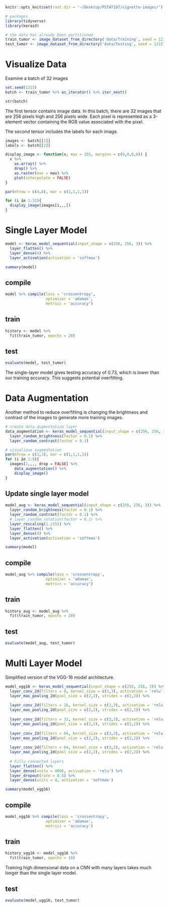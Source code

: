 ```r
knitr::opts_knit$set(root.dir = '~/Desktop/PSTAT197/vignette-images/')
```

```r
# packages
library(tidyverse)
library(keras3)
```

```r
# the data has already been partitioned
train_tumor <- image_dataset_from_directory('data/Training', seed = 1215)
test_tumor <- image_dataset_from_directory('data/Testing', seed = 1215)
```

# Visualize Data
Examine a batch of 32 images
```r
set.seed(1215)
batch <- train_tumor %>% as_iterator() %>% iter_next()

str(batch)
```

The first tensor contains image data. In this batch, there are 32 images that are 256 pixels high and 256 pixels wide. Each pixel is represented as a 3-element vector containing the RGB value associated with the pixel.

The second tensor includes the labels for each image.


```r
images <- batch[[1]]
labels <- batch[[2]]
```

```r
display_image <- function(x, max = 255, margins = c(0,0,0,0)) {
  x %>%
    as.array() %>%
    drop() %>%
    as.raster(max = max) %>%
    plot(interpolate = FALSE)
}
```

```r
par(mfrow = c(4,8), mar = c(1,1,1,1))

for (i in 1:32){
  display_image(images[i,,,])
}
```


# Single Layer Model
```r
model <- keras_model_sequential(input_shape = c(256, 256, 3)) %>%
  layer_flatten() %>%
  layer_dense(4) %>%
  layer_activation(activation = 'softmax')

summary(model)
```

## compile
```r
model %>% compile(loss = 'crossentropy',
                  optimizer = 'adamax',
                  metrics = 'accuracy')
```

## train
```r
history <- model %>%
  fit(train_tumor, epochs = 20)
```

## test
```r
evaluate(model, test_tumor)
```
The single-layer model gives testing accuracy of 0.73, which is lower than our training accuracy. This suggests potential overfitting.



# Data Augmentation
Another method to reduce overfitting is changing the brightness and contrast of the images to generate more training images.

```r
# create data augmentation layer
data_augmentation <- keras_model_sequential(input_shape = c(256, 256, 3)) %>%
  layer_random_brightness(factor = 0.1) %>%
  layer_random_contrast(factor = 0.1)

# visualizae augmentation
par(mfrow = c(3,3), mar = c(1,1,1,1))
for (i in 1:9){
  images[1,,,, drop = FALSE] %>%
    data_augmentation() %>%
    display_image()
}
```

## Update single layer model 
```r
model_aug <- keras_model_sequential(input_shape = c(256, 256, 3)) %>%
  layer_random_brightness(factor = 0.1) %>%
  layer_random_contrast(factor = 0.1) %>%
  # layer_random_rotation(factor = 0.1) %>%
  layer_rescaling(1./255) %>%
  layer_flatten() %>%
  layer_dense(4) %>%
  layer_activation(activation = 'softmax')

summary(model)
```

## compile
```r
model_aug %>% compile(loss = 'crossentropy',
                  optimizer = 'adamax',
                  metrics = 'accuracy')
```

## train
```r
history_aug <- model_aug %>%
  fit(train_tumor, epochs = 20)
```

## test
```r
evaluate(model_aug, test_tumor)
```


# Multi Layer Model
Simplified version of the VGG-16 model architecture. 
```r
model_vgg16 <- keras_model_sequential(input_shape = c(256, 256, 3)) %>%
  layer_conv_2d(filters = 8, kernel_size = c(3,3), activation = 'relu', padding = 'same') %>%
  layer_max_pooling_2d(pool_size = c(2,2), strides = c(2,2)) %>%
  
  layer_conv_2d(filters = 16, kernel_size = c(3,3), activation = 'relu', padding = 'same') %>%
  layer_max_pooling_2d(pool_size = c(2,2), strides = c(2,2)) %>%
  
  layer_conv_2d(filters = 32, kernel_size = c(3,3), activation = 'relu', padding = 'same') %>%
  layer_max_pooling_2d(pool_size = c(2,2), strides = c(2,2)) %>%
  
  layer_conv_2d(filters = 64, kernel_size = c(3,3), activation = 'relu', padding = 'same') %>%
  layer_max_pooling_2d(pool_size = c(2,2), strides = c(2,2)) %>%
  
  layer_conv_2d(filters = 64, kernel_size = c(3,3), activation = 'relu', padding = 'same') %>%
  layer_max_pooling_2d(pool_size = c(2,2), strides = c(2,2)) %>%
  
  # Fully connected layers
  layer_flatten() %>%
  layer_dense(units = 4096, activation = 'relu') %>%
  layer_dropout(rate = 0.5) %>%
  layer_dense(units = 4, activation = 'softmax')

summary(model_vgg16)
```

## compile
```r
model_vgg16 %>% compile(loss = 'crossentropy',
                  optimizer = 'adamax',
                  metrics = 'accuracy')
```

## train
```r
history_vgg16 <- model_vgg16 %>%
  fit(train_tumor, epochs = 10)
```

Training high dimensional data on a CNN with many layers takes much longer than the single layer model.

## test
```r
evaluate(model_vgg16, test_tumor)
```






